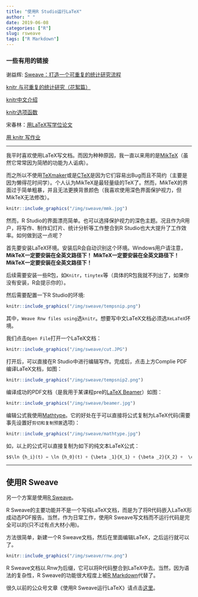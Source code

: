 ```yaml
---
title: "使用R Studio运行LaTeX"
author: " "
date: 2019-06-08
categories: ["R"]
slug: rsweave
tags: ["R Markdown"]
---
```


### 一些有用的链接

谢益辉: [Sweave：打造一个可重复的统计研究流程](https://cosx.org/2010/11/reproducible-research-in-statistics)

[knitr 与可重复的统计研究（花絮篇）](https://cosx.org/2012/06/reproducible-research-with-knitr/)

[knitr中文介绍](https://bookdown.org/yihui/r-ninja/auto-report.html)

[knitr选项函数](https://yihui.name/knitr/options)

宋春林：[用LaTeX写学位论文](http://songchunlin.net/cn/2019/03/latex-vs-word/)

[用 knitr 写作业](http://songchunlin.net/cn/2014/03/use-knitr/)

---

我平时喜欢使用LaTeX写文档。而因为种种原因，我一直以来用的是[MikTeX](https://miktex.org/)（虽然它常常因为简陋的功能为人诟病）。

而之所以不使用[TeXmaker](http://www.xm1math.net/texmaker/)或是[CTeX](http://www.ctex.org/HomePage)是因为它们容易出Bug而且不简约（主要是因为懒得花时间学）。个人认为MikTeX是最轻量级的TeX了。然而，MikTeX的界面过于简单粗暴，并且无法更换背景颜色（我喜欢使用深色界面保护视力，但MikTeX无法修改）。

```r
knitr::include_graphics("/img/sweave/mmk.jpg")

```

然而，R Studio的界面漂亮简单。也可以选择保护视力的深色主题。况且作为R用户，将写作、制作幻灯片、统计分析等工作整合到R Studio也大大提升了工作效率。如何做到这一点呢？

首先要安装LaTeX环境。安装后R会自动识别这个环境。Windows用户请注意，**MikTeX一定要安装在全英文路径下！** **MikTeX一定要安装在全英文路径下！** **MikTeX一定要安装在全英文路径下！**

后续需要安装一些R包，如`Knitr`，`tinytex`等（具体的R包我就不列出了，如果你没有安装，R会提示你的）。

然后需要配置一下R Studio的环境:

```r
knitr::include_graphics("/img/sweave/tempsnip.png")
```

其中，`Weave Rnw files using`选`knitr`。想要写中文LaTeX文档必须选`XeLaTeX`环境。

我们点击`Open File`打开一个LaTeX文档：

```r
knitr::include_graphics("/img/sweave/cut.JPG")
```

打开后，可以直接在R Studio中进行编辑写作。完成后，点击上方Complie PDF编译LaTeX文档，如图：

```r
knitr::include_graphics("/img/sweave/tempsnip2.png")
```


编译成功的PDF文档（是我用于某课程pre的[LaTeX Beamer](http://deic.uab.es/~iblanes/beamer_gallery/index_by_theme.html)）如图：

```r
knitr::include_graphics("/img/sweave/beamer.jpg")
```

编辑公式我使用[Mathtype](http://www.mathtype.cn/)。它的好处在于可以直接将公式复制为LaTeX代码(需要事先设置好`剪切和复制预置`选项)：


```r
knitr::include_graphics("/img/sweave/mathtype.jpg")
```

如，以上的公式可以直接复制为如下的纯文本LaTeX公式：

```python
$$\ln {h_i}(t) = \ln {h_0}(t) + {\beta _1}{X_1} + {\beta _2}{X_2} +  \cdot  \cdot  \cdot  + {\beta _p}{X_p}$$
```

---

## 使用R Sweave

另一个方案是使用[R Sweave](https://cosx.org/2010/11/reproducible-research-in-statistics)。


R Sweave的主要功能并不是一个写纯LaTeX文档，而是为了将R代码嵌入LaTeX形成动态PDF报告。当然，作为日常工作，使用R Sweave写文档而不运行代码是完全可以的(只不过有点大材小用)。

方法很简单，新建一个R Sweave文档，然后在里面编辑LaTeX，之后运行就可以了。

```r
knitr::include_graphics("/img/sweave/rnw.png")
```

R Sweave文档以.Rnw为后缀，它可以将R代码整合到LaTeX中去。当然，因为语法的复杂性，R Sweave的功能很大程度上被[R Markdown](https://rmarkdown.rstudio.com/)代替了。

很久以前的公众号文章《使用R Sweave运行LaTeX》请点击[这里](https://mp.weixin.qq.com/s/1JU2ILRt9E7jYyUKilDX8A)。






